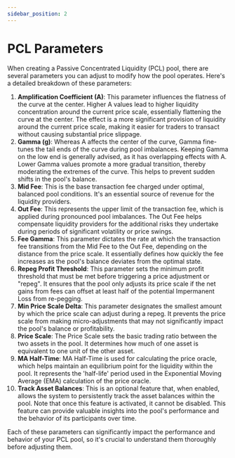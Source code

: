 ```yaml
---
sidebar_position: 2
---
```



# PCL Parameters

When creating a Passive Concentrated Liquidity (PCL) pool, there are several parameters you can adjust to modify how the pool operates. Here's a detailed breakdown of these parameters:

1. **Amplification Coefficient (A)**: This parameter influences the flatness of the curve at the center. Higher A values lead to higher liquidity concentration around the current price scale, essentially flattening the curve at the center. The effect is a more significant provision of liquidity around the current price scale, making it easier for traders to transact without causing substantial price slippage.
2. **Gamma (g)**: Whereas A affects the center of the curve, Gamma fine-tunes the tail ends of the curve during pool imbalances. Keeping Gamma on the low end is generally advised, as it has overlapping effects with A. Lower Gamma values promote a more gradual transition, thereby moderating the extremes of the curve. This helps to prevent sudden shifts in the pool's balance.
3. **Mid Fee**: This is the base transaction fee charged under optimal, balanced pool conditions. It's an essential source of revenue for the liquidity providers.
4. **Out Fee**: This represents the upper limit of the transaction fee, which is applied during pronounced pool imbalances. The Out Fee helps compensate liquidity providers for the additional risks they undertake during periods of significant volatility or price swings.
5. **Fee Gamma**: This parameter dictates the rate at which the transaction fee transitions from the Mid Fee to the Out Fee, depending on the distance from the price scale. It essentially defines how quickly the fee increases as the pool's balance deviates from the optimal state.
6. **Repeg Profit Threshold**: This parameter sets the minimum profit threshold that must be met before triggering a price adjustment or "repeg". It ensures that the pool only adjusts its price scale if the net gains from fees can offset at least half of the potential Impermanent Loss from re-pegging.
7. **Min Price Scale Delta**: This parameter designates the smallest amount by which the price scale can adjust during a repeg. It prevents the price scale from making micro-adjustments that may not significantly impact the pool's balance or profitability.
8. **Price Scale**: The Price Scale sets the basic trading ratio between the two assets in the pool. It determines how much of one asset is equivalent to one unit of the other asset.
9. **MA Half-Time**: MA Half-Time is used for calculating the price oracle, which helps maintain an equilibrium point for the liquidity within the pool. It represents the 'half-life' period used in the Exponential Moving Average (EMA) calculation of the price oracle.
10. **Track Asset Balances**: This is an optional feature that, when enabled, allows the system to persistently track the asset balances within the pool. Note that once this feature is activated, it cannot be disabled. This feature can provide valuable insights into the pool's performance and the behavior of its participants over time.

Each of these parameters can significantly impact the performance and behavior of your PCL pool, so it's crucial to understand them thoroughly before adjusting them.